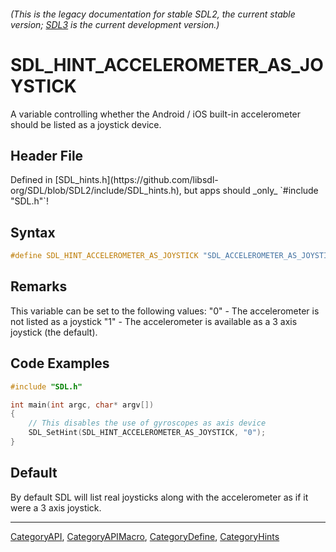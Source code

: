 ====== (This is the legacy documentation for stable SDL2, the current stable version; [https://wiki.libsdl.org/SDL3/ SDL3] is the current development version.) ======
= SDL_HINT_ACCELEROMETER_AS_JOYSTICK =

A variable controlling whether the Android / iOS built-in accelerometer should be listed as a joystick device.

== Header File ==

Defined in [SDL_hints.h](https://github.com/libsdl-org/SDL/blob/SDL2/include/SDL_hints.h), but apps should _only_ `#include "SDL.h"`!

== Syntax ==

<syntaxhighlight lang='c'>
#define SDL_HINT_ACCELEROMETER_AS_JOYSTICK "SDL_ACCELEROMETER_AS_JOYSTICK"</syntaxhighlight>

== Remarks ==

This variable can be set to the following values: "0" - The accelerometer
is not listed as a joystick "1" - The accelerometer is available as a 3
axis joystick (the default).

== Code Examples ==

<syntaxhighlight lang='c++'>
#include "SDL.h"

int main(int argc, char* argv[])
{
    // This disables the use of gyroscopes as axis device
    SDL_SetHint(SDL_HINT_ACCELEROMETER_AS_JOYSTICK, "0");
}

</syntaxhighlight>

== Default ==

By default SDL will list real joysticks along with the accelerometer as if it were a 3 axis joystick.

----
[[CategoryAPI]], [[CategoryAPIMacro]], [[CategoryDefine]], [[CategoryHints]]
<!-- #See the Style Guide for instructions on editing the footer. -->


